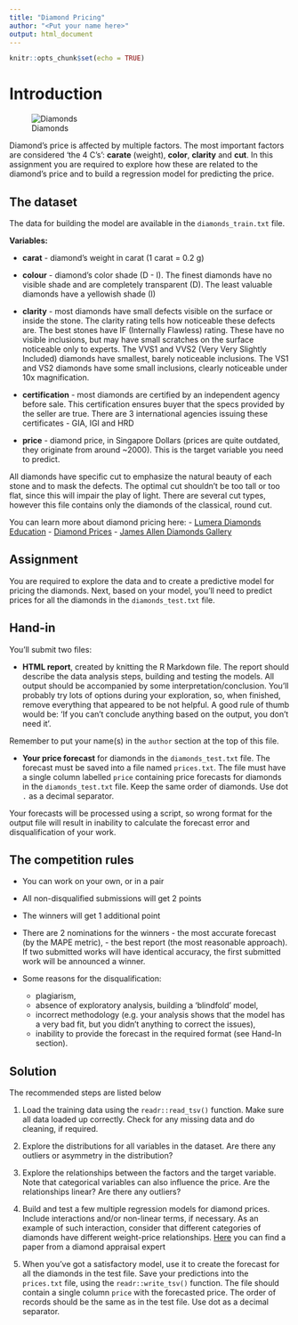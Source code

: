 ```yaml
---
title: "Diamond Pricing"
author: "<Put your name here>"
output: html_document
---
```


```r
knitr::opts_chunk$set(echo = TRUE)
```

# Introduction

![Diamonds](diamonds.jpg)

Diamond's price is affected by multiple factors. The most important factors are considered 'the 4 C's': **carate** (weight), **color**,  **clarity** and **cut**. In this assignment you are required to explore how these are related to the diamond's price and to build a regression model for predicting the price. 

## The dataset

The data for building the model are available in the `diamonds_train.txt` file.

**Variables:**

- **carat** - diamond's weight in carat (1 carat = 0.2 g)

- **colour** - diamond's color shade (D - I). The finest diamonds have no visible shade and are completely transparent (D). The least valuable diamonds have a yellowish shade (I)

- **clarity** - most diamonds have small defects visible on the surface or inside the stone. The clarity rating tells how noticeable these defects are. The best stones have IF (Internally Flawless) rating. These have no visible inclusions, but may have small scratches on the surface noticeable only to experts. The VVS1 and VVS2 (Very Very Slightly Included) diamonds have smallest, barely noticeable inclusions. The VS1 and VS2 diamonds have some small inclusions, clearly noticeable under 10x magnification. 

- **certification**  - most diamonds are certified by an independent agency before sale. This certification ensures buyer that the specs provided by the seller are true. There are 3 international agencies issuing these certificates - GIA, IGI and HRD 

- **price** - diamond price, in Singapore Dollars (prices are quite outdated, they originate from around ~2000). This is the target variable you need to predict.


All diamonds have specific cut to emphasize the natural beauty of each stone and to mask the defects. The optimal cut shouldn't be too tall or too flat, since this will impair the play of light. There are several cut types, however this file contains only the diamonds of the classical, round cut.


You can learn more about diamond pricing here:
- [Lumera Diamonds Education](http://www.lumeradiamonds.com/diamond-education/index)
- [Diamond Prices](https://www.diamonds.pro/diamond-prices/)
- [James Allen Diamonds Gallery](http://www.jamesallen.com/loose-diamonds/all-diamonds/)



## Assignment

You are required to explore the data and to create a predictive model for pricing the diamonds. 
Next, based on your model, you'll need to predict prices for all the diamonds in the `diamonds_test.txt` file.

## Hand-in

You'll submit two files: 

  - **HTML report**, created by knitting the R Markdown file. The report should describe the data analysis steps, building and testing the models. All output should be accompanied by some interpretation/conclusion. You'll probably try lots of options during your exploration, so, when finished, remove everything that appeared to be not helpful. A good rule of thumb would be: 'If you can't conclude anything based on the output, you don't need it'.
  
  Remember to put your name(s) in the `author` section at the top of this file.
  
  
  - **Your price forecast** for diamonds in the `diamonds_test.txt` file. The forecast must be saved into a file named `prices.txt`. The file must have a single column labelled `price` containing price forecasts for diamonds in the `diamonds_test.txt` file. Keep the same order of diamonds. Use dot `.` as a decimal separator.
  
  Your forecasts will be processed using a script, so wrong format for the output file will result in inability to calculate the forecast error and disqualification of your work.
  

## The competition rules

- You can work on your own, or in a pair
- All non-disqualified submissions will get 2 points
- The winners will get 1 additional point
- There are 2 nominations for the winners - the most accurate forecast (by the MAPE metric), - the best report (the most reasonable approach).
If two submitted works will have identical accuracy, the first submitted work will be announced a winner.

- Some reasons for the disqualification: 
    - plagiarism, 
    - absence of exploratory analysis, building a 'blindfold' model,
    - incorrect methodology (e.g. your analysis shows that the model has a very bad fit, but you didn't anything to correct the issues), 
    - inability to provide the forecast in the required format (see Hand-In section).

## Solution

The recommended steps are listed below

 1. Load the training data using the `readr::read_tsv()` function. Make sure all data loaded up correctly. Check for any missing data and do cleaning, if required.
 
 2. Explore the distributions for all variables in the dataset. Are there any outliers or asymmetry in the distribution?
 
 3. Explore the relationships between the factors and the target variable. Note that categorical variables can also influence the price. Are the relationships linear? Are there any outliers?
 
 4. Build and test a few multiple regression models for diamond prices. Include interactions and/or non-linear terms, if necessary. As an example of such interaction, consider that different categories of diamonds have different weight-price relationships. [Here](https://www.diamonds.pro/diamond-prices/) you can find a paper from a diamond appraisal expert

 5. When you've got a satisfactory model, use it to create the forecast for all the diamonds in the test file. Save your predictions into the  `prices.txt` file, using the `readr::write_tsv()` function. The file should contain a single column `price` with the forecasted price. The order of records should be the same as in the test file. Use dot as a decimal separator. 
 

 
 

